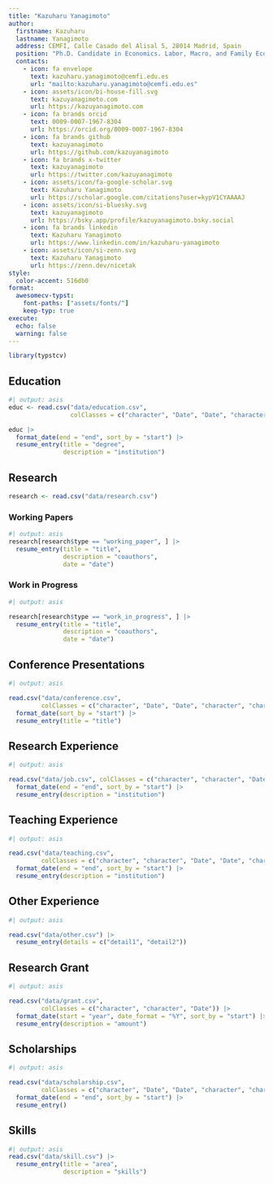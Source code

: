 ```yaml
---
title: "Kazuharu Yanagimoto"
author:
  firstname: Kazuharu
  lastname: Yanagimoto
  address: CEMFI, Calle Casado del Alisal 5, 28014 Madrid, Spain
  position: "Ph.D. Candidate in Economics. Labor, Macro, and Family Economics."
  contacts:
    - icon: fa envelope
      text: kazuharu.yanagimoto@cemfi.edu.es
      url: "mailto:kazuharu.yanagimoto@cemfi.edu.es"
    - icon: assets/icon/bi-house-fill.svg
      text: kazuyanagimoto.com
      url: https://kazuyanagimoto.com
    - icon: fa brands orcid
      text: 0009-0007-1967-8304
      url: https://orcid.org/0009-0007-1967-8304
    - icon: fa brands github
      text: kazuyanagimoto
      url: https://github.com/kazuyanagimoto
    - icon: fa brands x-twitter
      text: kazuyanagimoto
      url: https://twitter.com/kazuyanagimoto
    - icon: assets/icon/fa-google-scholar.svg
      text: Kazuharu Yanagimoto
      url: https://scholar.google.com/citations?user=kypV1CYAAAAJ
    - icon: assets/icon/si-bluesky.svg
      text: kazuyanagimoto
      url: https://bsky.app/profile/kazuyanagimoto.bsky.social
    - icon: fa brands linkedin
      text: Kazuharu Yanagimoto
      url: https://www.linkedin.com/in/kazuharu-yanagimoto
    - icon: assets/icon/si-zenn.svg
      text: Kazuharu Yanagimoto
      url: https://zenn.dev/nicetak
style:
  color-accent: 516db0
format:
  awesomecv-typst:
    font-paths: ["assets/fonts/"]
    keep-typ: true
execute: 
  echo: false
  warning: false
---
```


```r
library(typstcv)
```


## Education

```r
#| output: asis
educ <- read.csv("data/education.csv",
                 colClasses = c("character", "Date", "Date", "character", "character"))

educ |>
  format_date(end = "end", sort_by = "start") |>
  resume_entry(title = "degree",
               description = "institution")
```

## Research

```r
research <- read.csv("data/research.csv")
```

### Working Papers

```r
#| output: asis
research[research$type == "working_paper", ] |>
  resume_entry(title = "title",
               description = "coauthors",
               date = "date")
```

### Work in Progress

```r
#| output: asis

research[research$type == "work_in_progress", ] |>
  resume_entry(title = "title",
               description = "coauthors",
               date = "date")
```

## Conference Presentations

```r
#| output: asis

read.csv("data/conference.csv",
         colClasses = c("character", "Date", "Date", "character", "character")) |>
  format_date(sort_by = "start") |>
  resume_entry(title = "title")
```

## Research Experience

```r
#| output: asis

read.csv("data/job.csv", colClasses = c("character", "character", "Date", "Date", "character")) |>
  format_date(end = "end", sort_by = "start") |>
  resume_entry(description = "institution")
```

## Teaching Experience

```r
#| output: asis

read.csv("data/teaching.csv",
         colClasses = c("character", "character", "Date", "Date", "character")) |>
  format_date(end = "end", sort_by = "start") |>
  resume_entry(description = "institution")
```

## Other Experience

```r
#| output: asis

read.csv("data/other.csv") |>
  resume_entry(details = c("detail1", "detail2"))
```

## Research Grant

```r
#| output: asis

read.csv("data/grant.csv",
         colClasses = c("character", "character", "Date")) |>
  format_date(start = "year", date_format = "%Y", sort_by = "start") |>
  resume_entry(description = "amount")
```


## Scholarships

```r
#| output: asis

read.csv("data/scholarship.csv",
         colClasses = c("character", "Date", "Date", "character", "character"))  |>
  format_date(end = "end", sort_by = "start") |>
  resume_entry()
```


## Skills

```r
#| output: asis
read.csv("data/skill.csv") |>
  resume_entry(title = "area",
               description = "skills")
```
